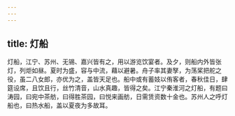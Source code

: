 ```yaml
---
---
---
```

title: 灯船
---



灯船，江宁、苏州、无锡、嘉兴皆有之，用以游览饮宴者。及夕，则船内外皆张灯，列炬如昼。夏时为盛，容与中流，藉以避暑。舟子率其妻孥，为荡桨把舵之役，虽二八女郎，亦优为之，盖皆天足也。船中或有蓄妓以侑客者，春秋佳日，肆筵设席，且饮且行，丝竹清音，山水真趣，皆得之矣。江宁秦淮河之灯船，有题曰涛园，曰宛中茶舫，曰得胜茶园，曰悦来画舫，日需赁资数十金也。苏州人之呼灯船也，曰热水船，盖以夏夜为多故耳。